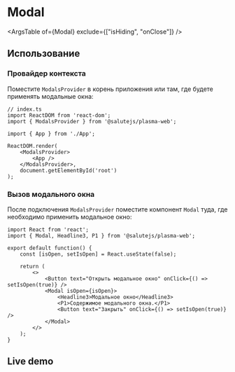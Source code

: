 



<Meta
    title="Controls/Modal"
    component={Modal}
    decorators={[InSpacingDecorator]}
/>

# Modal
<Description of={Modal} />

<Canvas>
    <Story name="Default" story={stories.Default} />
</Canvas>

<ArgsTable of={Modal} exclude={["isHiding", "onClose"]} />

## Использование

### Провайдер контекста
Поместите `ModalsProvider` в корень приложения или там, где будете применять модальные окна:

```tsx
// index.ts
import ReactDOM from 'react-dom';
import { ModalsProvider } from '@salutejs/plasma-web';

import { App } from './App';

ReactDOM.render(
    <ModalsProvider>
        <App />
    </ModalsProvider>,
    document.getElementById('root')
);
```

### Вызов модального окна
После подключения `ModalsProvider` поместите компонент `Modal` туда, где необходимо применить модальное окно:

```tsx
import React from 'react';
import { Modal, Headline3, P1 } from '@salutejs/plasma-web';

export default function() {
    const [isOpen, setIsOpen] = React.useState(false);

    return (
        <>
            <Button text="Открыть модальное окно" onClick={() => setIsOpen(true)} />
            <Modal isOpen={isOpen}>
                <Headline3>Модальное окно</Headline3>
                <P1>Содержимое модального окна.</P1>
                <Button text="Закрыть" onClick={() => setIsOpen(true)} />
            </Modal>
        </>
    );
}
```

## Live demo

<Canvas>
    <Story name="LiveDemo" story={stories.LiveDemo} />
</Canvas>

